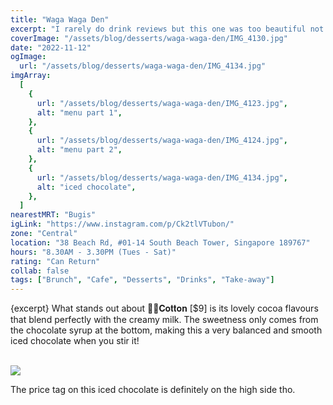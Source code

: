 ```yaml
---
title: "Waga Waga Den"
excerpt: "I rarely do drink reviews but this one was too beautiful not to share! Waga Waga Den is known for their instagram-worthy cloud drinks - we aren’t coffee drinkers so we got their iced chocolate instead!"
coverImage: "/assets/blog/desserts/waga-waga-den/IMG_4130.jpg"
date: "2022-11-12"
ogImage:
  url: "/assets/blog/desserts/waga-waga-den/IMG_4134.jpg"
imgArray:
  [
    {
      url: "/assets/blog/desserts/waga-waga-den/IMG_4123.jpg",
      alt: "menu part 1",
    },
    {
      url: "/assets/blog/desserts/waga-waga-den/IMG_4124.jpg",
      alt: "menu part 2",
    },
    {
      url: "/assets/blog/desserts/waga-waga-den/IMG_4134.jpg",
      alt: "iced chocolate",
    },
  ]
nearestMRT: "Bugis"
igLink: "https://www.instagram.com/p/Ck2tlVTubon/"
zone: "Central"
location: "38 Beach Rd, #01-14 South Beach Tower, Singapore 189767"
hours: "8.30AM - 3.30PM (Tues - Sat)"
rating: "Can Return"
collab: false
tags: ["Brunch", "Cafe", "Desserts", "Drinks", "Take-away"]
---
```


{excerpt} What stands out about 👌🏼𝐂𝐨𝐭𝐭𝐨𝐧 [$9] is its lovely cocoa flavours that blend perfectly with the creamy milk. The sweetness only comes from the chocolate syrup at the bottom, making this a very balanced and smooth iced chocolate when you stir it!

<br />
<img
  src={`/assets/blog/desserts/waga-waga-den/IMG_4130.jpg`}
  className="space-discrepancy"
/>

The price tag on this iced chocolate is definitely on the high side tho.

<PostImages images={imgArray} />

